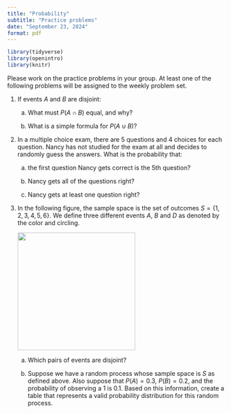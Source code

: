 ```yaml
---
title: "Probability"
subtitle: "Practice problems"
date: "September 23, 2024"
format: pdf
---
```


```r
library(tidyverse)
library(openintro)
library(knitr)
```

Please work on the practice problems in your group. At least one of the following problems will be assigned to the weekly problem set.

1.  If events $A$ and $B$ are disjoint:

    a.  What must $P(A \cap B)$ equal, and why?

    b.  What is a simple formula for $P(A \cup B)$?

2.  In a multiple choice exam, there are 5 questions and 4 choices for each question. Nancy has not studied for the exam at all and decides to randomly guess the answers. What is the probability that:

    a.  the first question Nancy gets correct is the 5th question?

    b.  Nancy gets all of the questions right?

    c.  Nancy gets at least one question right?

3.  In the following figure, the sample space is the set of outcomes $S = \{1,2,3,4,5,6\}$. We define three different events $A$, $B$ and $D$ as denoted by the color and circling.

    ![](figs/08-disjoint.png){width="271"}

    a.  Which pairs of events are disjoint?

    b.  Suppose we have a random process whose sample space is $S$ as defined above. Also suppose that $P(A) = 0.3$, $P(B) = 0.2$, and the probability of observing a 1 is $0.1$. Based on this information, create a table that represents a valid probability distribution for this random process.
